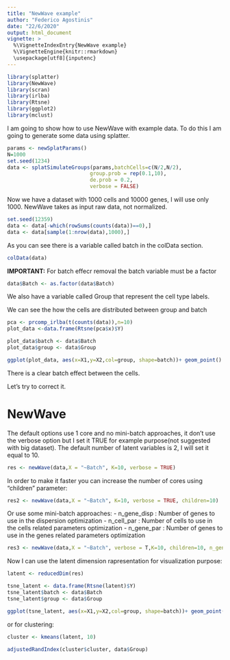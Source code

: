 ```yaml
---
title: "NewWave example"
author: "Federico Agostinis"
date: "22/6/2020"
output: html_document
vignette: >
  %\VignetteIndexEntry{NewWave example}
  %\VignetteEngine{knitr::rmarkdown}
  \usepackage[utf8]{inputenc}
---
```



```r
library(splatter)
library(NewWave)
library(scran)
library(irlba)
library(Rtsne)
library(ggplot2)
library(mclust)
```

I am going to show how to use NewWave with example data. To do this I am going to generate some data using splatter.

```r
params <- newSplatParams()
N=1000
set.seed(1234)
data <- splatSimulateGroups(params,batchCells=c(N/2,N/2),
                           group.prob = rep(0.1,10),
                           de.prob = 0.2,
                           verbose = FALSE) 
```

Now we have a dataset with 1000 cells and 10000 genes, I will use only 1000.
NewWave takes as input raw data, not normalized.

```r
set.seed(12359)
data <- data[-which(rowSums(counts(data))==0),]
data <- data[sample(1:nrow(data),1000),]
```

As you can see there is a variable called batch in the colData section.

```r
colData(data)
```

**IMPORTANT:** For batch effecr removal the batch variable must be a factor

```r
data$Batch <- as.factor(data$Batch)
```

We also have a variable called Group that represent the cell type labels.

We can see the how the cells are distributed between group and batch
```r
pca <- prcomp_irlba(t(counts(data)),n=10)
plot_data <-data.frame(Rtsne(pca$x)$Y)
```

```r
plot_data$batch <- data$Batch
plot_data$group <- data$Group
```

```r
ggplot(plot_data, aes(x=X1,y=X2,col=group, shape=batch))+ geom_point()
```

There is a clear batch effect between the cells.

Let's try to correct it.

# NewWave

The default options use 1 core and no mini-batch approaches, it don't use the verbose option but I set it TRUE for example purpose(not suggested with big dataset).
The default number of latent variables is 2, I will set it equal to 10.
```r
res <- newWave(data,X = "~Batch", K=10, verbose = TRUE)
```
In order to make it faster you can increase the number of cores using "children" parameter:
```r
res2 <- newWave(data,X = "~Batch", K=10, verbose = TRUE, children=10)
```

Or use some mini-batch approaches:
 - n_gene_disp : Number of genes to use in the dispersion optimization
 - n_cell_par : Number of cells to use in the cells related parameters optimization
 - n_gene_par : Number of genes to use in the genes related parameters optimization

```r
res3 <- newWave(data,X = "~Batch", verbose = T,K=10, children=10, n_gene_disp=100,  n_gene_par = 100, n_cell_par = 100, commondispersion = FALSE)
```

Now I can use the latent dimension rapresentation for  visualization purpose:

```r
latent <- reducedDim(res)

tsne_latent <- data.frame(Rtsne(latent)$Y)
tsne_latent$batch <- data$Batch
tsne_latent$group <- data$Group
```

```r
ggplot(tsne_latent, aes(x=X1,y=X2,col=group, shape=batch))+ geom_point()
```

or for clustering:

```r
cluster <- kmeans(latent, 10)

adjustedRandIndex(cluster$cluster, data$Group)
```

